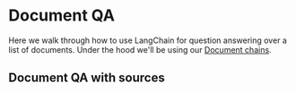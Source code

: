 # Document QA

Here we walk through how to use LangChain for question answering over a list of documents. Under the hood we'll be using our [Document chains](/docs/modules/chains/document/).


<Example/>

## Document QA with sources


<ExampleWithSources/>
